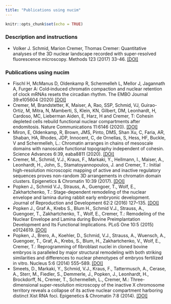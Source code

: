 ```yaml
---
title: "Publications using nucim"
---
```


```r
knitr::opts_chunk$set(echo = TRUE)
```

### Description and instructions
* Volker J. Schmid, Marion Cremer, Thomas Cremer: Quantitative analyses of the 3D nuclear landscape recorded with super-resolved fluorescence microscopy.
Methods 123 (2017) 33-46. [[DOI]](https://dx.doi.org/10.1016/j.ymeth.2017.03.013)

### Publications using nucim

* Fischl H, McManus D, Oldenkamp R, Schermelleh L, Mellor J, Jagannath A, Furger A: Cold‐induced chromatin compaction and nuclear retention of clock mRNAs resets the circadian rhythm. The EMBO Journal 39:e105604 (2020)  [[DOI]](https://doi.org/10.15252/embj.2020105604)
* Cremer, M, Brandstetter, K, Maiser, A, Rao, SSP, Schmid, VJ, Guirao-Ortiz, M, Mitra, N, Mamberti, S, Klein, KN, Gilbert, DM, Leonhardt, H, Cardoso, MC, Lieberman Aiden, E, Harz, H and Cremer, T: Cohesin depleted cells rebuild functional nuclear compartments after endomitosis. Nature Communications 11:6146 (2020). [[DOI]](http://dx.doi.org/10.1038/s41467-020-19876-6)
* Miron, E, Oldenkamp, R, Brown, JMS, Pinto, DMS, Shan Xu, C, Faria, AR, Shaban, HA, Rhodes, JDP, Innocent, C, de Ornellas, S, Hess, HF, Buckle, V and Schermelleh, L.: Chromatin arranges in chains of mesoscale domains with nanoscale functional topography independent of cohesin. Science Advances 6:39, eaba8811 (2020). [[DOI]](https://doi.org/10.1126/sciadv.aba8811)
* Cremer, M., Schmid, V.J., Kraus, F., Markaki, Y., Hellmann, I., Maiser, A., Leonhardt, H., John, S., Stamatoyannopoulos, J. and Cremer, T.: Initial high-resolution microscopic mapping of active and inactive regulatory sequences proves non-random 3D arrangements in chromatin domain clusters. Epigenetics & Chromatin 10:39 (2017). [[DOI]](https://doi.org/10.1186/s13072-017-0146-0)
* Popken J., Schmid V.J., Strauss, A., Guengoer, T., Wolf, E., Zakhartchenko, T.: Stage-dependent remodeling of the nuclear envelope and lamina during rabbit early embryonic development. Journal of Reproduction and Development 62:2 (2016) 127–135. [[DOI]](https://doi.org/10.1262/jrd.2015-100)
* Popken J., Graf A., Krebs S., Blum H., Schmid V.J., Strauss, A., Guengoer, T., Zakhartchenko, T., Wolf, E., Cremer, T.: Remodeling of the Nuclear Envelope and Lamina during Bovine Preimplantation Development and Its Functional Implications. PLoS One 10:5 (2015) e0124619. [[DOI]](https://doi.org/10.1371/journal.pone.0124619)
* Popken, J., Brero, A., Koehler, D., Schmid, V.J., Strauss, A., Wuensch, A., Guengoer, T., Graf, A., Krebs, S., Blum, H., Zakhartchenko, V., Wolf, E., Cremer, T.: Reprogramming of ﬁbroblast nuclei in cloned bovine embryos is paralleled by major structural remodeling with both striking similarities and differences to nuclear phenotypes of embryos fertilized in vitro. Nucleus 5:6 (2014) 555–589. [[DOI]](https://doi.org/10.4161/19491034.2014.979712)
* Smeets, D., Markaki, Y., Schmid, V.J., Kraus, F., Tattermusch, A., Cerase, A., Sterr, M., Fiedler, S., Demmerle, J., Popken, J., Leonhardt, H., Brockdorff, N., Cremer, T., Schermelleh, L., Cremer, M.: Three-dimensional super-resolution microscopy of the inactive X chromosome territory reveals a collapse of its active nuclear compartment harboring distinct Xist RNA foci. Epigenetics & Chromatin 7:8 (2014). [[DOI]](https://doi.org/10.1186/1756-8935-7-8)